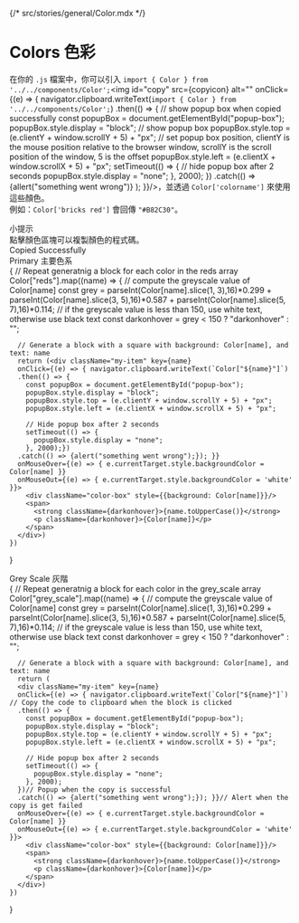 {/* src/stories/general/Color.mdx */}


<Meta title="General 通用/Colors 色彩"/>


<style>
  {`
  #copy{
    width: 18px;
    height: 18px;
    margin-left: 1px;
    vertical-align: middle;
  }
  #copy:hover {
    transform: translate3d(0, -3px, 0);
    cursor: pointer;
  }
  #copy:active {
    box-shadow: rgba(0, 0, 0, 0.15) 0 3px 10px 0;
  }


  .tip {
      display: inline-block;
      border-radius: 1em;
      font-size: 11px;
      line-height: 12px;
      font-weight: 700;
      background: ${Color["bricks red"]};
      color: #FFF;
      padding: 4px 12px;
      margin-right: 10px;
      vertical-align: middle;
  }

  #popup-box {
    display: none;
    transition: display 2s;
    position: absolute;
    padding: 3px 5px;
    background-color: #666;
    opacity: 0.8;
    color: #fff;
    font-size: 14px;
    border-radius: 3px;
    z-index: 999;
  }

  .subheading {
    --mediumdark: '#999999';
    font-weight: 700;
    font-size: 15px;
    color: #999;
    letter-spacing: 4px;
    line-height: 24px;
    text-transform: capitalize;
    margin-bottom: 12px;
    margin-top: 40px;
  }

  .my-list {
    display: grid;
    grid-template-columns: repeat(auto-fit, minmax(205px, 1fr));
    grid-template-rows: 1fr 1fr;
    row-gap: 15px;
    column-gap: 15px;
  }

  @media all and (-ms-high-contrast:none) {
  .my-list {
      display: -ms-grid;
      -ms-grid-columns: 1fr 1fr;
      -ms-grid-rows: 1fr 1fr;
    }
  }

  .my-item {
    display: block;
    padding: 20px;
    border: 1px solid #00000010;
    border-radius: 5px;
    transition: background 0.8s, border 150ms ease-out, transform 150ms ease-out;
    background: #ffffff;
    display: flex;
    align-items: flex-start;
  }

  .my-item:hover {
    border-color: 2px solid ${Color["bricks red"]};
    transform: translate3d(0, -3px, 0);
    box-shadow: rgba(0, 0, 0, 0.08) 0 3px 10px 0;
    cursor: pointer;
  }

  .my-item:active {
    transform: translate3d(0, 0, 0);
    cursor: pointer;
  }

  .my-item strong {
    font-weight: 700;
    display: block;
    margin-bottom: 2px;
  }

  .my-item span,
  .my-item p {
    margin: 0;
    font-size: 14px;
    line-height: 20px;
  }

  .my-item .color-box {
    width: 40px;
    height: 40px;
    border-radius: 5px;
    margin: 0 10px 0 0;
  }
  .my-item:hover .color-box {
    transition: width 0.2s;
    color: #00000000;
    width: 0;
    height: 40px;
    border-radius: 5px;
    margin: 0;
  }
  .my-item:hover .darkonhover {
    color: #CCC;
  }
  .my-item:hover :not(.darkonhover) {
    color: #555;
  }
  `}
</style>

# Colors 色彩

在你的 `.js` 檔案中，你可以引入 `import { Color } from '../../components/Color';`<img id="copy" src={copyicon} alt="" 
onClick={(e) => { navigator.clipboard.writeText(`import { Color } from '../../components/Color';`)
.then(() => { // show popup box when copied successfully
  const popupBox = document.getElementById("popup-box");
  popupBox.style.display = "block"; // show popup box
  popupBox.style.top = (e.clientY + window.scrollY + 5) + "px"; // set popup box position, clientY is the mouse position relative to the browser window, scrollY is the scroll position of the window, 5 is the offset
  popupBox.style.left = (e.clientX + window.scrollX + 5) + "px";
  setTimeout(() => { // hide popup box after 2 seconds
    popupBox.style.display = "none";
  }, 2000);
})
.catch(() => {allert("something went wrong")} );
}}/>，並透過 `Color['colorname']` 來使用這些顏色。\
例如：`Color['bricks red']` 會回傳 `"#B82C30"`。

<div className="tip">小提示</div>點擊顏色區塊可以複製顏色的程式碼。

<div id="popup-box">Copied Successfully</div>

<div className="subheading">Primary 主要色系</div>
<div className="my-list">
  {
    // Repeat generatnig a block for each color in the reds array
    Color["reds"].map((name) => {
      // compute the greyscale value of Color[name]
      const grey = parseInt(Color[name].slice(1, 3),16)*0.299 + parseInt(Color[name].slice(3, 5),16)*0.587 + parseInt(Color[name].slice(5, 7),16)*0.114;
      // if the greyscale value is less than 150, use white text, otherwise use black text
      const darkonhover = grey < 150 ? "darkonhover" : "";

      // Generate a block with a square with background: Color[name], and text: name
      return (<div className="my-item" key={name}
      onClick={(e) => { navigator.clipboard.writeText(`Color["${name}"]`)
      .then(() => {
        const popupBox = document.getElementById("popup-box");
        popupBox.style.display = "block";
        popupBox.style.top = (e.clientY + window.scrollY + 5) + "px";
        popupBox.style.left = (e.clientX + window.scrollX + 5) + "px";

        // Hide popup box after 2 seconds
        setTimeout(() => {
          popupBox.style.display = "none";
        }, 2000);})
      .catch(() => {alert("something went wrong");}); }}
      onMouseOver={(e) => { e.currentTarget.style.backgroundColor = Color[name] }}
      onMouseOut={(e) => { e.currentTarget.style.backgroundColor = 'white' }}>
        <div className="color-box" style={{background: Color[name]}}/>
        <span>
          <strong className={darkonhover}>{name.toUpperCase()}</strong>
          <p className={darkonhover}>{Color[name]}</p>
        </span>
      </div>)
    })
  }
</div>

<div className="subheading">Grey Scale 灰階</div>
<div className="my-list">
  { 
    // Repeat generatnig a block for each color in the grey_scale array
    Color["grey_scale"].map((name) => {
      // compute the greyscale value of Color[name]
      const grey = parseInt(Color[name].slice(1, 3),16)*0.299 + parseInt(Color[name].slice(3, 5),16)*0.587 + parseInt(Color[name].slice(5, 7),16)*0.114;
      // if the greyscale value is less than 150, use white text, otherwise use black text
      const darkonhover = grey < 150 ? "darkonhover" : "";
      
      // Generate a block with a square with background: Color[name], and text: name
      return (
      <div className="my-item" key={name}
      onClick={(e) => { navigator.clipboard.writeText(`Color["${name}"]`) // Copy the code to clipboard when the block is clicked
      .then(() => {
        const popupBox = document.getElementById("popup-box");
        popupBox.style.display = "block";
        popupBox.style.top = (e.clientY + window.scrollY + 5) + "px";
        popupBox.style.left = (e.clientX + window.scrollX + 5) + "px";

        // Hide popup box after 2 seconds
        setTimeout(() => {
          popupBox.style.display = "none";
        }, 2000);
      })// Popup when the copy is successful
      .catch(() => {alert("something went wrong");}); }}// Alert when the copy is get failed
      onMouseOver={(e) => { e.currentTarget.style.backgroundColor = Color[name] }}
      onMouseOut={(e) => { e.currentTarget.style.backgroundColor = 'white' }}>
        <div className="color-box" style={{background: Color[name]}}/>
        <span>
          <strong className={darkonhover}>{name.toUpperCase()}</strong>
          <p className={darkonhover}>{Color[name]}</p>
        </span>
      </div>)
    })
  }
</div>